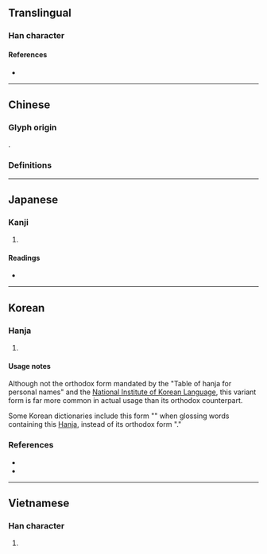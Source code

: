 {{also|戯|戲}}
{{character info}}
==Translingual==

===Han character===
{{Han char|rn=62|rad=戈|as=11|sn=15|four=|canj=YMI|ids=⿰虛戈}}

====References====
* {{Han ref|kx=0414.130|hdz=21411.100|uh=6231|ud=25137}}

----

==Chinese==

===Glyph origin===
{{Han compound|虛|c1=p|戈|c2=s|ls=psc|t2=halberd}}.

===Definitions===
{{zh-see|戲|v}}

----

==Japanese==

===Kanji===
{{ja-kanji|grade=|rs=戈11}}

# {{rfdef|ja|sort=戈11}}

====Readings====
* {{ja-readings|on=[[ぎ]] (gi), [[き]] (ki)|kun=[[たわむれる]] (tawamureru), [[たわむれ]] (tawamure)}}

----

==Korean==

===Hanja===
{{ko-hanja-search}}
{{ko-hanja|희롱하다|희롱할|희}}

# {{alt form|ko|戲||{{hanja form of|희|[[play]]}}}}

====Usage notes====
Although not the orthodox form mandated by the "Table of hanja for personal names" and the [[W:National Institute of Korean Language|National Institute of Korean Language]], this variant form is far more common in actual usage than its orthodox counterpart.

Some Korean dictionaries include this form "{{l|ko|戱}}" when glossing words containing this [[Hanja]], instead of its orthodox form "{{l|ko|戲}}."

===References===
* {{R:hanjadoc|3796}}
* {{R:ko:Inmyeongyonghanjapyo|54}}

----

==Vietnamese==

===Han character===
{{vi-hantu|hô|rs=戈11}}

# {{rfdef|vi}}